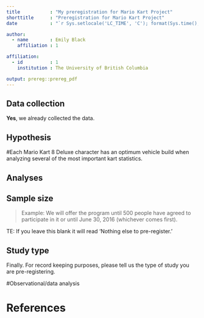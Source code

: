 ```yaml
---
title           : "My preregistration for Mario Kart Project"
shorttitle      : "Preregistration for Mario Kart Project"
date            : "`r Sys.setlocale('LC_TIME', 'C'); format(Sys.time(), '%d\\\\. %B %Y')`"

author: 
  - name        : Emily Black 
    affiliation : 1

affiliation:
  - id          : 1
    institution : The University of British Columbia

output: prereg::prereg_pdf
---
```


<!-- To keep pre-registrations to a reasonable length for readers, we recommend answers fit within a single page .pdf document, roughly 3200 characters. Read more about this here: https://aspredicted.org/messages/why_limits.php -->


## Data collection
<!-- Have any data been collected for this study already? (Note: "Yes" is not an accepted answer.) -->

**Yes**, we already collected the data.



## Hypothesis
<!-- What's the main question being asked or hypothesis being tested in this study? -->

#Each Mario Kart 8 Deluxe character has an optimum vehicle build when analyzing several of the most important kart statistics. 




## Analyses
<!-- Specify exactly which analyses you will conduct to examine the main question/hypothesis. -->




## Sample size
<!-- How many observations will be collected or what will determine sample size? No need to justify decision, but be precise about _exactly_ how the number will be determined. -->

> Example: We will offer the program until 500 people have agreed to participate in it or until June 30, 2016 (whichever comes first).


TE: If you leave this blank it will read 'Nothing else to pre-register.'

## Study type
Finally. For record keeping purposes, please tell us the type of study you are pre-registering.

#Observational/data analysis 


# References
## 
\vspace{-2pc}
\setlength{\parindent}{-0.5in}
\setlength{\leftskip}{-1in}
\setlength{\parskip}{8pt}
\noindent

